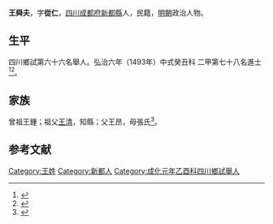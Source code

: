 {{Otheruses|other=名为王舜夫的其他人物|王讴}}
{{明清人物信息框
| 姓名 = 王舜夫
| 原名 =
| 圖片名稱= 
| 圖片大小 =
| 圖片說明 = 
| 最高職務 =
| 國家 = 大明 
| 爵位 =
| 籍貫 = [[四川|四川]][[成都府|成都府]][[新都縣|新都縣]]
| 族裔 = 
| 字號 = 
| 諡號 =
| 出生日期 = 七月二十三日
| 出生地點 =
| 逝世日期 = 卒年不詳 
| 逝世地點 =
| 墓葬 =
| 配偶 = 韓氏
| 親屬 = 
| 出身 =
* 弘治六年癸丑科進士出身
| 經歷 =
| 著作 = 
}}
'''王舜夫'''{{BD|1452年||？年||}}，字'''從仁'''，[[四川|四川]][[成都府|成都府]][[新都縣|新都縣]]人，民籍，[[明朝|明朝]]政治人物。

== 生平 ==
四川鄉試第六十六名舉人。弘治六年（1493年）中式癸丑科<!---會試第二百八十一名--->二甲第七十八名進士<ref>{{Cite book|title=《[[皇明贡举考|皇明贡举考]]》卷五|last=（明）[[张朝瑞|张朝瑞]]|first=|publisher=《续修四库全书》史部第828册|year=|isbn=|location=|pages=}}</ref><ref>{{Cite book|title=贡举志五种 上|last=鲁小俊，江俊伟著|first=|publisher=武汉：武汉大学出版社|year=2009|isbn=978-7-307-07043-1|location=|pages=}}</ref>。

== 家族 ==
曾祖王鍾；祖父[[王清|王清]]，知縣；父王昂，母張氏<ref>{{Cite book|title=天一阁藏明代科举录选刊 登科录 点校本|last=龚延明主编|first=|publisher=宁波出版社|year=2016|isbn=978-7-5526-2320-8|location=宁波|pages=|quote=《天一閣藏明代科舉錄選刊.登科錄》之《弘治六年癸丑科進士登科錄》}}</ref>。

==参考文献==
{{reflist}}

{{弘治六年癸丑科殿試金榜}}

{{Authority control}}

{{DEFAULTSORT:}}
[[Category:王姓|Category:王姓]]
[[Category:新都人|Category:新都人]]
[[Category:成化元年乙酉科四川鄉試舉人|Category:成化元年乙酉科四川鄉試舉人]]